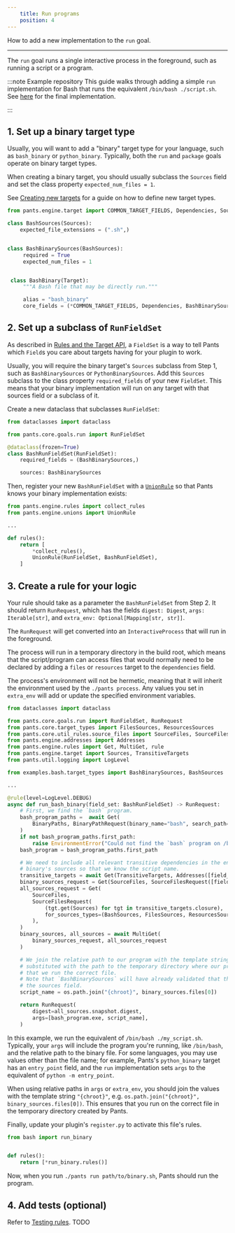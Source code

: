 ```yaml
---
    title: Run programs
    position: 4
---
```


How to add a new implementation to the `run` goal.

---

The `run` goal runs a single interactive process in the foreground, such as running a script or a program.

:::note Example repository
This guide walks through adding a simple `run` implementation for Bash that runs the equivalent `/bin/bash ./script.sh`. See [here](https://github.com/pantsbuild/example-plugin/blob/main/pants-plugins/examples/bash/run_binary.py) for the final implementation.

:::

## 1. Set up a binary target type

Usually, you will want to add a "binary" target type for your language, such as `bash_binary` or `python_binary`. Typically, both the `run` and `package` goals operate on binary target types.

When creating a binary target, you should usually subclass the `Sources` field and set the class property `expected_num_files = 1`.

See [Creating new targets](../the-target-api/creating-new-targets.mdx) for a guide on how to define new target types.

```python
from pants.engine.target import COMMON_TARGET_FIELDS, Dependencies, Sources, Target

class BashSources(Sources):
    expected_file_extensions = (".sh",)


class BashBinarySources(BashSources):
     required = True
     expected_num_files = 1


 class BashBinary(Target):
     """A Bash file that may be directly run."""

     alias = "bash_binary"
     core_fields = (*COMMON_TARGET_FIELDS, Dependencies, BashBinarySources)
```

## 2. Set up a subclass of `RunFieldSet`

As described in [Rules and the Target API](../the-rules-api/rules-and-the-target-api.mdx), a `FieldSet` is a way to tell Pants which `Field`s you care about targets having for your plugin to work.

Usually, you will require the binary target's `Sources` subclass from Step 1, such as `BashBinarySources` or `PythonBinarySources`. Add this `Sources` subclass to the class property `required_fields` of your new `FieldSet`. This means that your binary implementation will run on any target with that sources field or a subclass of it.

Create a new dataclass that subclasses `RunFieldSet`:

```python
from dataclasses import dataclass

from pants.core.goals.run import RunFieldSet

@dataclass(frozen=True)
class BashRunFieldSet(RunFieldSet):
    required_fields = (BashBinarySources,)

    sources: BashBinarySources
```

Then, register your new `BashRunFieldSet` with a [`UnionRule`](../the-rules-api/union-rules-advanced.mdx) so that Pants knows your binary implementation exists:

```python
from pants.engine.rules import collect_rules
from pants.engine.unions import UnionRule

...

def rules():
    return [
      	*collect_rules(),
        UnionRule(RunFieldSet, BashRunFieldSet),
    ]
```

## 3. Create a rule for your logic

Your rule should take as a parameter the `BashRunFieldSet` from Step 2. It should return `RunRequest`, which has the fields `digest: Digest`, `args: Iterable[str]`, and `extra_env: Optional[Mapping[str, str]]`.

The `RunRequest` will get converted into an `InteractiveProcess` that will run in the foreground.

The process will run in a temporary directory in the build root, which means that the script/program can access files that would normally need to be declared by adding a `files` or `resources` target to the `dependencies` field.

The process's environment will not be hermetic, meaning that it will inherit the environment used by the `./pants process`. Any values you set in `extra_env` will add or update the specified environment variables.

```python
from dataclasses import dataclass

from pants.core.goals.run import RunFieldSet, RunRequest
from pants.core.target_types import FilesSources, ResourcesSources
from pants.core.util_rules.source_files import SourceFiles, SourceFilesRequest
from pants.engine.addresses import Addresses
from pants.engine.rules import Get, MultiGet, rule
from pants.engine.target import Sources, TransitiveTargets
from pants.util.logging import LogLevel

from examples.bash.target_types import BashBinarySources, BashSources

...

@rule(level=LogLevel.DEBUG)
async def run_bash_binary(field_set: BashRunFieldSet) -> RunRequest:
    # First, we find the `bash` program.
    bash_program_paths =  await Get(
        BinaryPaths, BinaryPathRequest(binary_name="bash", search_path=("/bin", "/usr/bin")),
    )
    if not bash_program_paths.first_path:
        raise EnvironmentError("Could not find the `bash` program on /bin or /usr/bin.")
    bash_program = bash_program_paths.first_path

    # We need to include all relevant transitive dependencies in the environment. We also get the
    # binary's sources so that we know the script name.
    transitive_targets = await Get(TransitiveTargets, Addresses([field_set.address]))
    binary_sources_request = Get(SourceFiles, SourceFilesRequest([field_set.sources]))
    all_sources_request = Get(
        SourceFiles,
        SourceFilesRequest(
            (tgt.get(Sources) for tgt in transitive_targets.closure),
            for_sources_types=(BashSources, FilesSources, ResourcesSources),
        ),
    )
    binary_sources, all_sources = await MultiGet(
        binary_sources_request, all_sources_request
    )

    # We join the relative path to our program with the template string "{chroot}", which will get
    # substituted with the path to the temporary directory where our program runs. This ensures
    # that we run the correct file.
    # Note that `BashBinarySources` will have already validated that there is exactly one file in
    # the sources field.
    script_name = os.path.join("{chroot}", binary_sources.files[0])

    return RunRequest(
        digest=all_sources.snapshot.digest,
        args=[bash_program.exe, script_name],
    )
```

In this example, we run the equivalent of `/bin/bash ./my_script.sh`. Typically, your `args` will include the program you're running, like `/bin/bash`, and the relative path to the binary file. For some languages, you may use values other than the file name; for example, Pants's `python_binary` target has an `entry_point` field, and the `run` implementation sets `args` to the equivalent of `python -m entry_point`.

When using relative paths in `args` or `extra_env`, you should join the values with the template string `"{chroot}"`, e.g. `os.path.join("{chroot}", binary_sources.files[0])`. This ensures that you run on the correct file in the temporary directory created by Pants.

Finally, update your plugin's `register.py` to activate this file's rules.

```python title="pants-plugins/bash/register.py"
from bash import run_binary


def rules():
    return [*run_binary.rules()]
```

Now, when you run `./pants run path/to/binary.sh`, Pants should run the program.

## 4. Add tests (optional)

Refer to [Testing rules](../the-rules-api/testing-plugins.mdx). TODO
